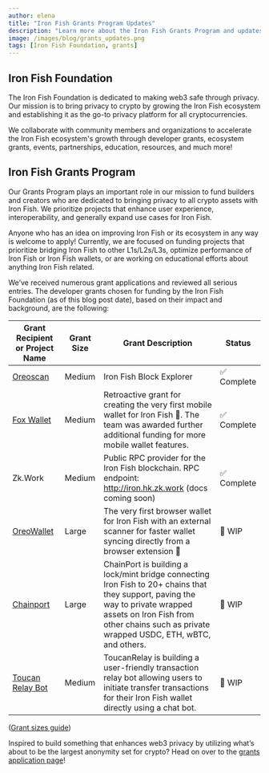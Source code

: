 ```yaml
---
author: elena
title: "Iron Fish Grants Program Updates"
description: "Learn more about the Iron Fish Grants Program and updates on current projects"
image: /images/blog/grants_updates.png
tags: [Iron Fish Foundation, grants]
---
```


## Iron Fish Foundation

The Iron Fish Foundation is dedicated to making web3 safe through privacy. Our mission is to bring privacy to crypto by growing the Iron Fish ecosystem and establishing it as the go-to privacy platform for all cryptocurrencies.

We collaborate with community members and organizations to accelerate the Iron Fish ecosystem's growth through developer grants, ecosystem grants, events, partnerships, education, resources, and much more!

## Iron Fish Grants Program

Our Grants Program plays an important role in our mission to fund builders and creators who are dedicated to bringing privacy to all crypto assets with Iron Fish. We prioritize projects that enhance user experience, interoperability, and generally expand use cases for Iron Fish.

Anyone who has an idea on improving Iron Fish or its ecosystem in any way is welcome to apply! Currently, we are focused on funding projects that prioritize bridging Iron Fish to other L1s/L2s/L3s, optimize performance of Iron Fish or Iron Fish wallets, or are working on educational efforts about anything Iron Fish related. 

We’ve received numerous grant applications and reviewed all serious entries. The developer grants chosen for funding by the Iron Fish Foundation (as of this blog post date), based on their impact and background, are the following:

| Grant Recipient or Project Name           | Grant Size     | Grant Description  | Status |
| ----------------------------------------- | --------------- | ------------------ | -------|
| [Oreoscan](https://www.oreoscan.info/en)  | Medium          | Iron Fish Block Explorer | ✅ Complete |
| [Fox Wallet](https://foxwallet.com/)      | Medium          | Retroactive grant for creating the very first mobile wallet for Iron Fish 🙌. The team was awarded further additional funding for more mobile wallet features.| ✅ Complete |
| Zk.Work                                   | Medium          | Public RPC provider for the Iron Fish blockchain. RPC endpoint: http://iron.hk.zk.work (docs coming soon) |  ✅ Complete | 
| [OreoWallet](https://oreowallet.com/)     | Large           | The very first browser wallet for Iron Fish with an external scanner for faster wallet syncing directly from a browser extension 🥳 |  🚧 WIP |
| [Chainport](https://www.chainport.io/)    | Large           | ChainPort is building a lock/mint bridge connecting Iron Fish to 20+ chains that they support, paving the way to private wrapped assets on Iron Fish from other chains such as private wrapped USDC, ETH, wBTC, and others.| 🚧 WIP |
| [Toucan Relay Bot](https://toucanrelay.toucantrickle.com/) | Medium | ToucanRelay is building a user-friendly transaction relay bot allowing users to initiate transfer transactions for their Iron Fish wallet directly using a chat bot. | 🚧 WIP |

([Grant sizes guide](/community/grants/grant_sizes))

Inspired to build something that enhances web3 privacy by utilizing what’s about to be the largest anonymity set for crypto? Head on over to the [grants application page](/community/grants/how_to_apply)!  

